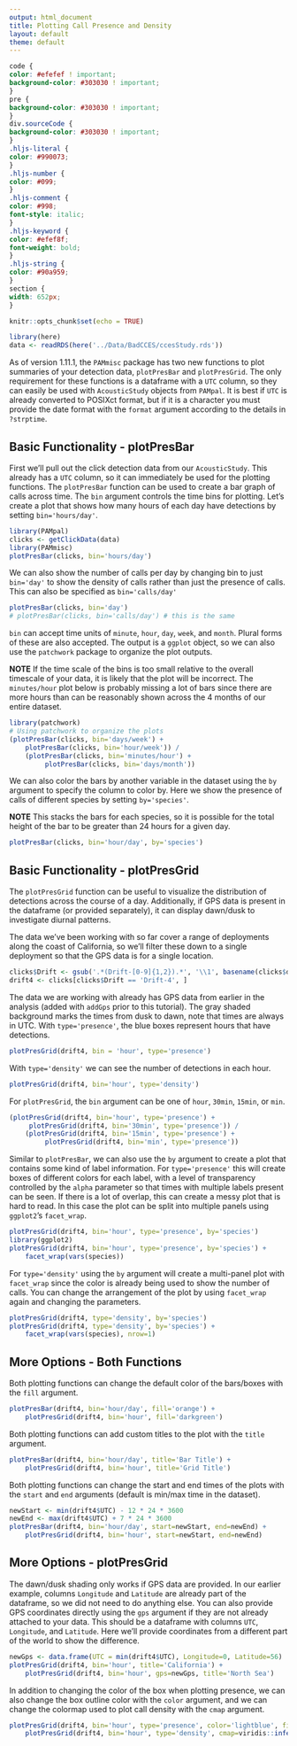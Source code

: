 ```yaml
---
output: html_document
title: Plotting Call Presence and Density
layout: default
theme: default
---
```


```css
code {
color: #efefef ! important;
background-color: #303030 ! important;
}
pre {
background-color: #303030 ! important;
}
div.sourceCode {
background-color: #303030 ! important;
}
.hljs-literal {
color: #990073;
}
.hljs-number {
color: #099;
}
.hljs-comment {
color: #998;
font-style: italic;
}
.hljs-keyword {
color: #efef8f;
font-weight: bold;
}
.hljs-string {
color: #90a959;
}
section {
width: 652px;
}
```

```r
knitr::opts_chunk$set(echo = TRUE)
```

```r
library(here)
data <- readRDS(here('../Data/BadCCES/ccesStudy.rds'))
```

As of version 1.11.1, the `PAMmisc` package has two new functions to plot
summaries of your detection data, `plotPresBar` and `plotPresGrid`. The
only requirement for these functions is a dataframe with a `UTC` column,
so they can easily be used with `AcousticStudy` objects from `PAMpal`.
It is best if `UTC` is already converted to POSIXct format, but if it is
a character you must provide the date format with the `format` argument
according to the details in `?strptime`.

## Basic Functionality - plotPresBar

First we'll pull out the click detection data from our `AcousticStudy`. This
already has a `UTC` column, so it can immediately be used for the plotting 
functions. The `plotPresBar` function can be used to create a bar graph of
calls across time. The `bin` argument controls the time bins for plotting.
Let's create a plot that shows how many hours of each day have detections
by setting `bin='hours/day'`.

```r
library(PAMpal)
clicks <- getClickData(data)
library(PAMmisc)
plotPresBar(clicks, bin='hours/day')
```

We can also show the number of calls per day by changing bin to just
`bin='day'` to show the density of calls rather than just the presence
of calls. This can also be specified as `bin='calls/day'`

```r
plotPresBar(clicks, bin='day')
# plotPresBar(clicks, bin='calls/day') # this is the same
```

`bin` can accept time units of `minute`, `hour`, `day`, `week`, and `month`. 
Plural forms of these are also accepted. The
output is a `ggplot` object, so we can also use the `patchwork` package to organize
the plot outputs. 

**NOTE** If the time scale of the bins is too small relative 
to the overall timescale of your data, it is likely that the plot will be incorrect.
The `minutes/hour` plot below is probably missing a lot of bars since there are
more hours than can be reasonably shown across the 4 months of our entire dataset.

```r
library(patchwork)
# Using patchwork to organize the plots
(plotPresBar(clicks, bin='days/week') +
    plotPresBar(clicks, bin='hour/week')) /
    (plotPresBar(clicks, bin='minutes/hour') +
         plotPresBar(clicks, bin='days/month'))
```

We can also color the bars by another variable in the dataset using the `by` 
argument to specify the column to color by. Here we show the 
presence of calls of different species by setting `by='species'`. 

**NOTE** This stacks the bars for each species, so it is possible for the
total height of the bar to be greater than 24 hours for a given day. 

```r
plotPresBar(clicks, bin='hour/day', by='species')
```

## Basic Functionality - plotPresGrid

The `plotPresGrid` function can be useful to visualize the distribution of
detections across the course of a day. Additionally, if GPS data is present
in the dataframe (or provided separately), it can display dawn/dusk to
investigate diurnal patterns.

The data we've been working with so far cover a range of deployments along
the coast of California, so we'll filter these down to a single deployment
so that the GPS data is for a single location.

```r
clicks$Drift <- gsub('.*(Drift-[0-9]{1,2}).*', '\\1', basename(clicks$db))
drift4 <- clicks[clicks$Drift == 'Drift-4', ]
```

The data we are working with already has GPS data from earlier in the analysis
(added with `addGps` prior to this tutorial). The gray shaded background marks
the times from dusk to dawn, note that times are always in UTC. With 
`type='presence'`, the blue boxes represent hours that have detections.

```r
plotPresGrid(drift4, bin = 'hour', type='presence')
```

With `type='density'` we can see the number of detections in each hour.

```r
plotPresGrid(drift4, bin='hour', type='density')
```

For `plotPresGrid`, the `bin` argument can be one of `hour`, `30min`, `15min`, or
`min`.

```r
(plotPresGrid(drift4, bin='hour', type='presence') +
     plotPresGrid(drift4, bin='30min', type='presence')) /
    (plotPresGrid(drift4, bin='15min', type='presence') +
         plotPresGrid(drift4, bin='min', type='presence'))
```

Similar to `plotPresBar`, we can also use the `by` argument to create a plot that
contains some kind of label information. For `type='presence'` this will create
boxes of different colors for each label, with a level of transparency controlled
by the `alpha` parameter so that times with multiple labels present can be seen. If
there is a lot of overlap, this can create a messy plot that is hard to read. In this
case the plot can be split into multiple panels using `ggplot2`'s `facet_wrap`.

```r
plotPresGrid(drift4, bin='hour', type='presence', by='species')
library(ggplot2)
plotPresGrid(drift4, bin='hour', type='presence', by='species') +
    facet_wrap(vars(species))
```

For `type='density'` using the `by` argument will create a multi-panel plot with `facet_wrap`
since the color is already being used to show the number of calls. You can change the arrangement
of the plot by using `facet_wrap` again and changing the parameters.

```r
plotPresGrid(drift4, type='density', by='species')
plotPresGrid(drift4, type='density', by='species') +
    facet_wrap(vars(species), nrow=1)
```

## More Options - Both Functions

Both plotting functions can change the default color of the bars/boxes with the
`fill` argument.

```r
plotPresBar(drift4, bin='hour/day', fill='orange') +
    plotPresGrid(drift4, bin='hour', fill='darkgreen')
```

Both plotting functions can add custom titles to the plot with the `title` 
argument.

```r
plotPresBar(drift4, bin='hour/day', title='Bar Title') +
    plotPresGrid(drift4, bin='hour', title='Grid Title')
```

Both plotting functions can change the start and end times of the plots with the
`start` and `end` arguments (default is min/max time in the dataset).

```r
newStart <- min(drift4$UTC) - 12 * 24 * 3600
newEnd <- max(drift4$UTC) + 7 * 24 * 3600
plotPresBar(drift4, bin='hour/day', start=newStart, end=newEnd) +
    plotPresGrid(drift4, bin='hour', start=newStart, end=newEnd)
```

## More Options - plotPresGrid

The dawn/dusk shading only works if GPS data are provided. In our earlier example,
columns `Longitude` and `Latitude` are already part of the dataframe, so we did 
not need to do anything else. You can also provide GPS coordinates directly using
the `gps` argument if they are not already attached to your data. This should be a
dataframe with columns `UTC`, `Longitude`, and `Latitude`. Here we'll provide coordinates
from a different part of the world to show the difference.

```r
newGps <- data.frame(UTC = min(drift4$UTC), Longitude=0, Latitude=56)
plotPresGrid(drift4, bin='hour', title='California') +
    plotPresGrid(drift4, bin='hour', gps=newGps, title='North Sea')
```

In addition to changing the color of the box when plotting presence, we can also change
the box outline color with the `color` argument, and we can change the colormap
used to plot call density with the `cmap` argument.

```r
plotPresGrid(drift4, bin='hour', type='presence', color='lightblue', fill='blue') +
    plotPresGrid(drift4, bin='hour', type='density', cmap=viridis::inferno(25))
```